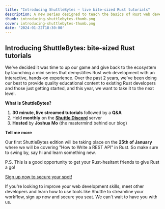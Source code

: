 ```yaml
---
title: "Introducing ShuttleBytes — live bite-sized Rust tutorials"
description: A new series designed to teach the basics of Rust web development with a hands on approach.
thumb: introducing-shuttlebytes-thumb.png
cover: introducing-shuttlebytes-thumb.png
date: '2024-01-22T18:30:00'
---
```


## Introducing ShuttleBytes: bite-sized Rust tutorials

We've decided it was time to up our game and give back to the ecosystem by launching a mini series that demystifies Rust web development with an interactive, hands-on experience. Over the past 2 years, we've been doing our best to provide quality educational content to existing Rust developers and those just getting started, and this year, we want to take it to the next level.

**What is ShuttleBytes?**

1. **30 minute, live streamed tutorials** followed by a **Q&A**
2. Held **monthly** on the **[Shuttle Discord](https://discord.gg/shuttle)** server
3. **Hosted** by **Joshua Mo** (the mastermind behind our blog)

**Tell me more**

Our first ShuttleBytes edition will be taking place on the **25th of January** where we will be covering "How to Write a REST API" in Rust. So make sure to swing by, say hi and learn something new.

P.S. This is a good opportunity to get your Rust-hesitant friends to give Rust a go!

[Sign up now to secure your spot!](https://shuttlerust.typeform.com/shuttlebytes)

If you're looking to improve your web development skills, meet other developers and learn how to use tools like Shuttle to streamline your workflow, sign up now and secure you seat. We can't wait to have you with us.
